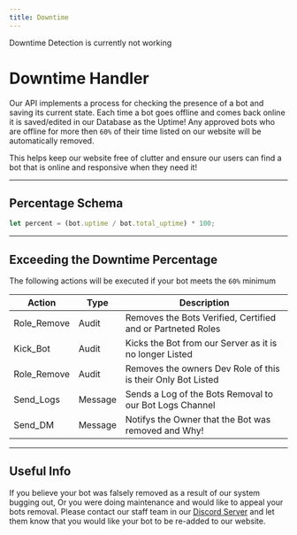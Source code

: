 ```yaml
---
title: Downtime
---
```



<Callout type="warning" emoji="⚠️">
  Downtime Detection is currently not working
</Callout>

# Downtime Handler

Our API implements a process for checking the presence of a bot and saving its current state.
Each time a bot goes offline and comes back online it is saved/edited in our Database as the Uptime!
Any approved bots who are offline for more then `60%` of their time listed on our website will be automatically removed.

This helps keep our website free of clutter and ensure our users can find a bot that is online and responsive when they need it!

---

## Percentage Schema

```jsx
let percent = (bot.uptime / bot.total_uptime) * 100;
```

---

## Exceeding the Downtime Percentage

The following actions will be executed if your bot meets the `60%` minimum

| Action      | Type    | Description                                                  |
| ----------- | ------- | ------------------------------------------------------------ |
| Role_Remove | Audit   | Removes the Bots Verified, Certified and or Partneted Roles  |
| Kick_Bot    | Audit   | Kicks the Bot from our Server as it is no longer Listed      |
| Role_Remove | Audit   | Removes the owners Dev Role of this is their Only Bot Listed |
| Send_Logs   | Message | Sends a Log of the Bots Removal to our Bot Logs Channel      |
| Send_DM     | Message | Notifys the Owner that the Bot was removed and Why!          |

---

## Useful Info

If you believe your bot was falsely removed as a result of our system bugging out,
Or you were doing maintenance and would like to appeal your bots removal. Please contact
our staff team in our [Discord Server](https://infinitybotlist.com/discord) and let them know
that you would like your bot to be re-added to our website.
